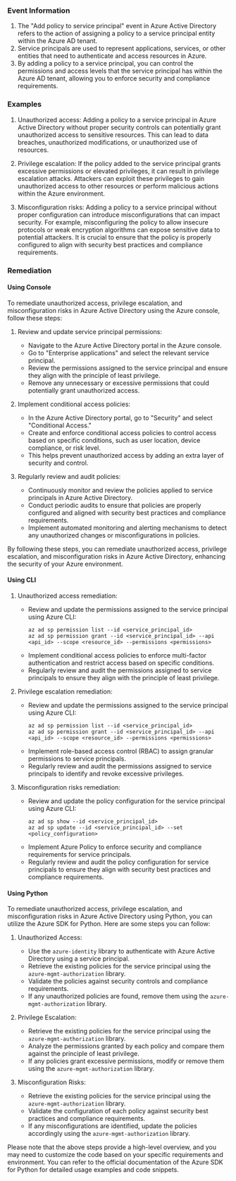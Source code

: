 
### Event Information

1. The "Add policy to service principal" event in Azure Active Directory refers to the action of assigning a policy to a service principal entity within the Azure AD tenant.
2. Service principals are used to represent applications, services, or other entities that need to authenticate and access resources in Azure.
3. By adding a policy to a service principal, you can control the permissions and access levels that the service principal has within the Azure AD tenant, allowing you to enforce security and compliance requirements.


### Examples

1. Unauthorized access: Adding a policy to a service principal in Azure Active Directory without proper security controls can potentially grant unauthorized access to sensitive resources. This can lead to data breaches, unauthorized modifications, or unauthorized use of resources.

2. Privilege escalation: If the policy added to the service principal grants excessive permissions or elevated privileges, it can result in privilege escalation attacks. Attackers can exploit these privileges to gain unauthorized access to other resources or perform malicious actions within the Azure environment.

3. Misconfiguration risks: Adding a policy to a service principal without proper configuration can introduce misconfigurations that can impact security. For example, misconfiguring the policy to allow insecure protocols or weak encryption algorithms can expose sensitive data to potential attackers. It is crucial to ensure that the policy is properly configured to align with security best practices and compliance requirements.

### Remediation

#### Using Console

To remediate unauthorized access, privilege escalation, and misconfiguration risks in Azure Active Directory using the Azure console, follow these steps:

1. Review and update service principal permissions:
   - Navigate to the Azure Active Directory portal in the Azure console.
   - Go to "Enterprise applications" and select the relevant service principal.
   - Review the permissions assigned to the service principal and ensure they align with the principle of least privilege.
   - Remove any unnecessary or excessive permissions that could potentially grant unauthorized access.

2. Implement conditional access policies:
   - In the Azure Active Directory portal, go to "Security" and select "Conditional Access."
   - Create and enforce conditional access policies to control access based on specific conditions, such as user location, device compliance, or risk level.
   - This helps prevent unauthorized access by adding an extra layer of security and control.

3. Regularly review and audit policies:
   - Continuously monitor and review the policies applied to service principals in Azure Active Directory.
   - Conduct periodic audits to ensure that policies are properly configured and aligned with security best practices and compliance requirements.
   - Implement automated monitoring and alerting mechanisms to detect any unauthorized changes or misconfigurations in policies.

By following these steps, you can remediate unauthorized access, privilege escalation, and misconfiguration risks in Azure Active Directory, enhancing the security of your Azure environment.

#### Using CLI

1. Unauthorized access remediation:
   - Review and update the permissions assigned to the service principal using Azure CLI:
     ```
     az ad sp permission list --id <service_principal_id>
     az ad sp permission grant --id <service_principal_id> --api <api_id> --scope <resource_id> --permissions <permissions>
     ```
   - Implement conditional access policies to enforce multi-factor authentication and restrict access based on specific conditions.
   - Regularly review and audit the permissions assigned to service principals to ensure they align with the principle of least privilege.

2. Privilege escalation remediation:
   - Review and update the permissions assigned to the service principal using Azure CLI:
     ```
     az ad sp permission list --id <service_principal_id>
     az ad sp permission grant --id <service_principal_id> --api <api_id> --scope <resource_id> --permissions <permissions>
     ```
   - Implement role-based access control (RBAC) to assign granular permissions to service principals.
   - Regularly review and audit the permissions assigned to service principals to identify and revoke excessive privileges.

3. Misconfiguration risks remediation:
   - Review and update the policy configuration for the service principal using Azure CLI:
     ```
     az ad sp show --id <service_principal_id>
     az ad sp update --id <service_principal_id> --set <policy_configuration>
     ```
   - Implement Azure Policy to enforce security and compliance requirements for service principals.
   - Regularly review and audit the policy configuration for service principals to ensure they align with security best practices and compliance requirements.

#### Using Python

To remediate unauthorized access, privilege escalation, and misconfiguration risks in Azure Active Directory using Python, you can utilize the Azure SDK for Python. Here are some steps you can follow:

1. Unauthorized Access:
   - Use the `azure-identity` library to authenticate with Azure Active Directory using a service principal.
   - Retrieve the existing policies for the service principal using the `azure-mgmt-authorization` library.
   - Validate the policies against security controls and compliance requirements.
   - If any unauthorized policies are found, remove them using the `azure-mgmt-authorization` library.

2. Privilege Escalation:
   - Retrieve the existing policies for the service principal using the `azure-mgmt-authorization` library.
   - Analyze the permissions granted by each policy and compare them against the principle of least privilege.
   - If any policies grant excessive permissions, modify or remove them using the `azure-mgmt-authorization` library.

3. Misconfiguration Risks:
   - Retrieve the existing policies for the service principal using the `azure-mgmt-authorization` library.
   - Validate the configuration of each policy against security best practices and compliance requirements.
   - If any misconfigurations are identified, update the policies accordingly using the `azure-mgmt-authorization` library.

Please note that the above steps provide a high-level overview, and you may need to customize the code based on your specific requirements and environment. You can refer to the official documentation of the Azure SDK for Python for detailed usage examples and code snippets.

